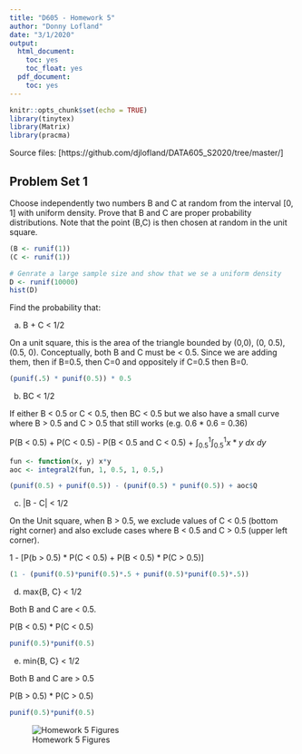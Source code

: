 ```yaml
---
title: "D605 - Homework 5"
author: "Donny Lofland"
date: "3/1/2020"
output:
  html_document:
    toc: yes
    toc_float: yes
  pdf_document:
    toc: yes
---
```


```r
knitr::opts_chunk$set(echo = TRUE)
library(tinytex)
library(Matrix)
library(pracma)
```

Source files: [https://github.com/djlofland/DATA605_S2020/tree/master/]

## Problem Set 1

Choose independently two numbers B and C at random from the interval [0, 1] with
uniform density. Prove that B and C are proper probability distributions.
Note that the point (B,C) is then chosen at random in the unit square.

```r
(B <- runif(1))
(C <- runif(1))

# Genrate a large sample size and show that we se a uniform density
D <- runif(10000)
hist(D)
```

Find the probability that:

a) B + C < 1/2

On a unit square, this is the area of the triangle bounded by (0,0), (0, 0.5), (0.5, 0).  Conceptually, both B and C must be < 0.5.  Since we are adding them, then if B=0.5, then C=0 and oppositely if C=0.5 then B=0.   
```r
(punif(.5) * punif(0.5)) * 0.5 
```

b) BC < 1/2

If either B < 0.5 or C < 0.5, then BC < 0.5 but we also have a small curve where B > 0.5 and C > 0.5 that still works (e.g. 0.6 * 0.6 = 0.36)

P(B < 0.5) + P(C < 0.5) - P(B < 0.5 and C < 0.5) + $\int^1_{0.5} \int^1_{0.5} x*y\ dx\ dy$

```r
fun <- function(x, y) x*y
aoc <- integral2(fun, 1, 0.5, 1, 0.5,)

(punif(0.5) + punif(0.5)) - (punif(0.5) * punif(0.5)) + aoc$Q
```

c) |B - C| < 1/2

On the Unit square, when B > 0.5, we exclude values of C < 0.5 (bottom right corner) and also exclude cases where B < 0.5 and C > 0.5 (upper left corner).

1 - [P(b > 0.5) * P(C < 0.5) + P(B < 0.5) * P(C > 0.5)]

```r
(1 - (punif(0.5)*punif(0.5)*.5 + punif(0.5)*punif(0.5)*.5))
```

d) max{B, C} < 1/2

Both B and C are < 0.5.  

P(B < 0.5) * P(C < 0.5)

```r
punif(0.5)*punif(0.5)
```

e) min{B, C} < 1/2

Both B and C are > 0.5

P(B > 0.5) * P(C > 0.5)

```r
punif(0.5)*punif(0.5)
```

![Homework 5 Figures](./IMG_2586.jpg)
